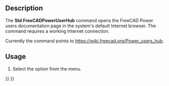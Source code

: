 <languages/>
<translate>

<!--T:8-->
{{Docnav
|
|
|[[Std_Base|Std Base]]
|
|
|IconC=Freecad.svg
}}

<!--T:10-->
{{VeryImportantMessage|This command is obsolete, it is not available in {{VersionPlus|1.1}}.}}

<!--T:1-->
{{GuiCommand
|Name=Std FreeCADPowerUserHub
|MenuLocation=Help → Python scripting documentation
|Workbenches=All
|SeeAlso=[[Std_FreeCADWebsite|Std FreeCADWebsite]], [[Std_FreeCADUserHub|Std FreeCADUserHub]], [[Std_FreeCADForum|Std FreeCADForum]], [[Std_FreeCADFAQ|Std FreeCADFAQ]]
}}

==Description== <!--T:2-->

<!--T:3-->
The '''Std FreeCADPowerUserHub''' command opens the FreeCAD Power users documentation page in the system's default Internet browser. The command requires a working Internet connection.

<!--T:4-->
Currently the command points to [https://wiki.freecad.org/Power_users_hub https://wiki.freecad.org/Power_users_hub].

==Usage== <!--T:5-->

<!--T:6-->
# Select the {{MenuCommand|Help → [[Image:Std_FreeCADPowerUserHub.svg|16px]] Python scripting documentation}} option from the menu.


<!--T:9-->
{{Docnav
|
|
|[[Std_Base|Std Base]]
|
|
|IconC=Freecad.svg
}}

</translate>
{{Std_Base_navi{{#translation:}}}}
{{Userdocnavi{{#translation:}}}}